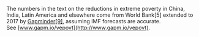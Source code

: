 The numbers in the text on the reductions in extreme poverty in China, India, Latin America and elsewhere come from World Bank[5] extended to 2017 by [Gapminder[9]](http://gapm.io/depov), assuming IMF forecasts are accurate. See [www.gapm.io/vepovt](http://www.gapm.io/vepovt).